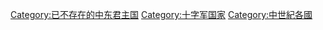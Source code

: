 [[Category:已不存在的中东君主国|Category:已不存在的中东君主国]]
[[Category:十字军国家|Category:十字军国家]]
[[Category:中世紀各國|Category:中世紀各國]]